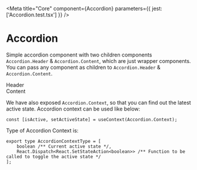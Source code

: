 
<Meta title="Core" component={Accordion} parameters={{ jest: ['Accordion.test.tsx'] }} />

# Accordion

Simple accordion component with two children components `Accordion.Header` & `Accordion.Content`, which are just wrapper components. You can pass any component as children to `Accordion.Header` & `Accordion.Content`.

<Preview withToolbar>
    <Story name="Accordion">
        <Accordion>
            <Accordion.Header>
                <div style={{ backgroundColor: '#e6effd', padding: `1.8rem` }}>
                    <Text>Header</Text>
                </div>
            </Accordion.Header>
            <Accordion.Content>
                <div style={{ backgroundColor: '#ecfbf9', padding: `1.8rem` }}>
                    <Text>Content</Text>
                </div>
            </Accordion.Content>
        </Accordion>
    </Story>
</Preview>

We have also exposed `Accordion.Context`, so that you can find out the latest active state. Accordion context can be used like below:

```tsx
const [isActive, setActiveState] = useContext(Accordion.Context);
```

Type of Accordion Context is:

```tsx
export type AccordionContextType = [
    boolean /** Current active state */,
    React.Dispatch<React.SetStateAction<boolean>> /** Function to be called to toggle the active state */
];
```
